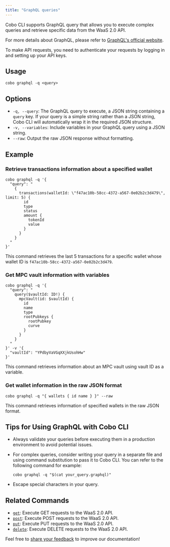 ```yaml
---
title: "GraphQL queries"
---
```


Cobo CLI supports GraphQL query that allows you to execute complex queries and retrieve specific data from the WaaS 2.0 API.

For more details about GraphQL, please refer to [GraphQL's official website](https://graphql.org/).

<Note>To make API requests, you need to authenticate your requests by logging in and setting up your API keys.</Note>

## Usage

```shell
cobo graphql -q <query>
```

## Options

- `-q, --query`: The GraphQL query to execute, a JSON string containing a `query` key.
  <Info>If your query is a simple string rather than a JSON string, Cobo CLI will automatically wrap it in the required JSON structure.</Info>
- `-v, --variables`: Include variables in your GraphQL query using a JSON string.
- `--raw`: Output the raw JSON response without formatting.

## Example

### Retrieve transactions information about a specified wallet

```shell
cobo graphql -q '{
  "query": "
    {
      transactions(walletId: \"f47ac10b-58cc-4372-a567-0e02b2c3d479\", limit: 5) {
        id
        type
        status
        amount {
          tokenId
          value
        }
      }
    }
  "
}'
```

This command retrieves the last 5 transactions for a specific wallet whose wallet ID is `f47ac10b-58cc-4372-a567-0e02b2c3d479`.

### Get MPC vault information with variables

```shell
cobo graphql -q '{
  "query": "
    query($vaultId: ID!) {
      mpcVault(id: $vaultId) {
        id
        name
        type
        rootPubkeys {
          rootPubkey
          curve
        }
      }
    }
  "
}' -v '{
  "vaultId": "YPdbyVaVGqXXjkUsohHw"
}'
```

This command retrieves information about an MPC vault using vault ID as a variable.

### Get wallet information in the raw JSON format

```shell
cobo graphql -q "{ wallets { id name } }" --raw
```

This command retrieves information of specified wallets in the raw JSON format.

## Tips for Using GraphQL with Cobo CLI

- Always validate your queries before executing them in a production environment to avoid potential issues.
- For complex queries, consider writing your query in a separate file and using command substitution to pass it to Cobo CLI. You can refer to the following command for example: 

   ```shell
   cobo graphql -q "$(cat your_query.graphql)"
   ```

- Escape special characters in your query.

## Related Commands

- [`get`](/v2/developer-tools/cobo-cli/get-requests): Execute GET requests to the WaaS 2.0 API.
- [`post`](/v2/developer-tools/cobo-cli/post-requests): Execute POST requests to the WaaS 2.0 API.
- [`put`](/v2/developer-tools/cobo-cli/put-requests): Execute PUT requests to the WaaS 2.0 API.
- [`delete`](/v2/developer-tools/cobo-cli/delete-requests): Execute DELETE requests to the WaaS 2.0 API.


<Tip>Feel free to [share your feedback](https://forms.zohopublic.com/cobo/form/DocumentFeedbackForm/formperma/QvLOhxJv1_JMsJ-1dleZ8Itb_7rzN-LtgvsDdxosoVI) to improve our documentation!</Tip>